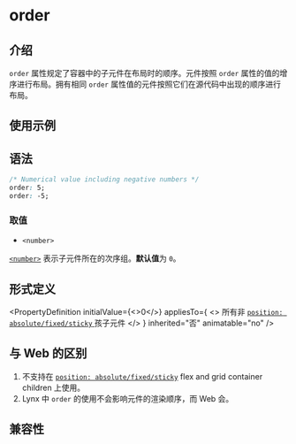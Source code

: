 # order

## 介绍

`order` 属性规定了容器中的子元件在布局时的顺序。元件按照 `order` 属性的值的增序进行布局。拥有相同 `order` 属性值的元件按照它们在源代码中出现的顺序进行布局。

## 使用示例


<Go
  example="css-api"
  defaultFile="src/order/App.tsx"
  img="/assets/doc/css/order.jpg"
  entry="src/order"
  defaultEntryFile="dist/order.lynx.bundle"
/>

## 语法

```css
/* Numerical value including negative numbers */
order: 5;
order: -5;
```

### 取值

- `<number>`

[`<number>`](api/css/data-type/number.mdx) 表示子元件所在的次序组。**默认值**为 `0`。

## 形式定义


<PropertyDefinition
  initialValue={<>0</>}
  appliesTo={
    <>
      所有非
      <a href="/api/css/properties/position.mdx">
        <code>position: absolute/fixed/sticky</code>
      </a>
      孩子元件
    </>
  }
  inherited="否"
  animatable="no"
/>

## 与 Web 的区别

1. 不支持在 [`position: absolute/fixed/sticky`](./position.mdx) flex and grid container children 上使用。
2. Lynx 中 `order` 的使用不会影响元件的渲染顺序，而 Web 会。

## 兼容性


<LegacyCompatTable metadata="css/properties/order" />
